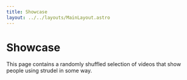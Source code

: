 ```yaml
---
title: Showcase
layout: ../../layouts/MainLayout.astro
---
```



# Showcase

This page contains a randomly shuffled selection of videos that show people using strudel in some way.

<Showcase client:only="react" />
